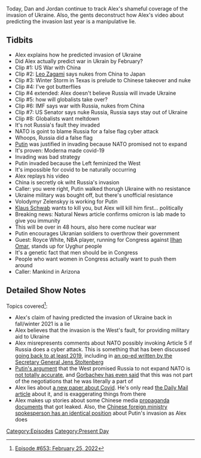 {{DEFAULTSORT:
    #_EPISODE_0653:February 25, 2022
}}{{Episode
    | title           = February 25, 2022
    | caption         = Listen to this episode on [https://knowledgefight.libsyn.com/653-february-25-2022 Libsyn] [https://open.spotify.com/episode/5Y1sIPx0zFP5UDBlxdHFkG Spotify], Read the [[Transcript/653: February 25, 2022|Unofficial Transcript]], View discussion on [https://reddit.com/t39i38 Reddit]
    | episodeNumber   = 653
    | length          = 01:34:53
    | airDate         = February 28, 2022
    | coverageDate    = February 25, 2022
    | episodeType     = [[:Category:Present Day|Present Day]]
    | appearance      = [[Leo Zagami]], [[Vladimir Putin]], [[Volodymyr Zelenskyy]], [[Klaus Schwab]], [[Royce White]], [[Ilhan Omar]]
    | oocDrop         = Leo Zagami is way underrated
    | previousEpisode = [[652: February 21-24, 2022]]
    | nextEpisode     = [[654: February 27, 2022]]
}}

{{Stub}}

Today, Dan and Jordan continue to track Alex's shameful coverage of the invasion of Ukraine.  Also, the gents deconstruct how Alex's video about predicting the invasion last year is a manipulative lie.

==Tidbits==

*Alex explains how he predicted invasion of Ukraine
*Did Alex actually predict war in Ukrain by February?
*Clip #1: US War with China
*Clip #2: [[Leo Zagami]] says nukes from China to Japan
*Clip #3: Winter Storm in Texas is prelude to Chinese takeover and nuke
*Clip #4: I've got butterflies
*Clip #4 extended: Alex doesn't believe Russia will invade Ukraine
*Clip #5: how will globalists take over?
*Clip #6: IMF says war with Russia, nukes from China
*Clip #7: US Senator says nuke Russia, Russia says stay out of Ukraine
*Clip #8: Globalists want meltdown
*It's not Russia's fault they invaded
*NATO is goint to blame Russia for a false flag cyber attack
*Whoops, Russia did a false flag
*[[Vladimir Putin|Putin]] was justified in invading because NATO promised not to expand
*It's proven: Moderna made covid-19
*Invading was bad strategy
*Putin invaded because the Left feminized the West
*It's impossible for covid to be naturally occurring
*Alex replays his video
*China is secretly ok wiht Russia's invasion
*Caller: you were right, Putin walked thorugh Ukraine with no resistance
*Ukraine military was bought off, but there's unofficial resistance
*Volodymyr Zelenskyy is working for Putin
*[[Klaus Schwab]] wants to kill you, but Alex will kill him first... politically
*Breaking news: Natural News article confirms omicron is lab made to give you immunity
*This will be over in 48 hours, also here come nuclear war
*Putin encourages Ukranian soldiers to overthrow their government
*Guest: Royce White, NBA player, running for Congress against [[Ilhan Omar]], stands up for Uyghur people
*It's a genetic fact that men should be in Congress
*People who want women in Congress actually want to push them around
*Caller: Mankind in Arizona

==Detailed Show Notes==

Topics covered<ref>[https://knowledgefight.com/research/2022/2/27/episode-653-february-25-2022 Episode #653: February 25, 2022]</ref>:

*Alex's claim of having predicted the invasion of Ukraine back in fall/winter 2021 is a lie
*Alex believes that the invasion is the West's fault, for providing military aid to Ukraine
*Alex misrepresents comments about NATO possibly invoking Article 5 if Russia does a cyber attack. This is something that has been discussed [https://www.bbc.com/news/technology-49488614 going back to at least 2019], including in [https://www.prospectmagazine.co.uk/world/nato-will-defend-itself-summit-jens-stoltenberg-cyber-security an op-ed written by the Secretary General Jens Stoltenberg]
*[https://www.washingtonpost.com/wp-dyn/content/article/2007/02/12/AR2007021200555.html Putin's argument] that the West promised Russia to not expand NATO is [https://csis-website-prod.s3.amazonaws.com/s3fs-public/legacy_files/files/publication/twq09aprilkramer.pdf not totally accurate], and [https://www.rbth.com/international/2014/10/16/mikhail_gorbachev_i_am_against_all_walls_40673.html Gorbachev has even said] that this was not part of the negotiations that he was literally a part of
*Alex lies about [https://www.frontiersin.org/articles/10.3389/fviro.2022.834808/full a new paper about Covid]. He's only read [https://weather.com/en-IN/india/coronavirus/news/2022-02-26-new-study-finds-covid-19-dna-linked-to-moderna-patent-filed-in the Daily Mail article] about it, and is exaggerating things from there
*Alex makes up stories about some Chinese media [https://chinadigitaltimes.net/2022/02/minitrue-keep-weibo-posts-on-ukraine-favorable-to-russia-control-comments/ propaganda documents] that got leaked. Also, the [https://www.washingtontimes.com/news/2022/feb/23/china-restricts-media-criticism-russia/ Chinese foreign ministry spokesperson has an identical position] about Putin's invasion as Alex does

[[Category:Episodes]]
[[Category:Present Day]]
